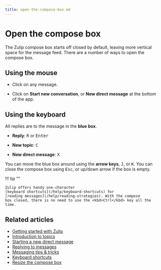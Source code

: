 ```yaml
---
title: open-the-compose-box.md
---
```


# Open the compose box

The Zulip compose box starts off closed by default, leaving more vertical
space for the message feed. There are a number of ways to open the compose box.

## Using the mouse

* Click on any message.

* Click on **Start new conversation**, or **New direct message** at the
  bottom of the app.

## Using the keyboard

All replies are to the message in the **blue box**.

* **Reply**: <kbd>R</kbd> or <kbd>Enter</kbd>

* **New topic**: <kbd>C</kbd>

* **New direct message**: <kbd>X</kbd>

You can move the blue box around using the **arrow keys**, <kbd>J</kbd>, or
<kbd>K</kbd>. You can close the compose box using <kbd>Esc</kbd>, or up/down
arrow if the box is empty.

!!! tip ""

    Zulip offers handy one-character
    [keyboard shortcuts](/help/keyboard-shortcuts) for
    [reading messages](/help/reading-strategies). With the compose
    box closed, there is no need to use the <kbd>Ctrl</kbd> key all the time.

## Related articles

* [Getting started with Zulip](/help/getting-started-with-zulip)
* [Introduction to topics](/help/introduction-to-topics)
* [Starting a new direct message](/help/starting-a-new-direct-message)
* [Replying to messages](/help/replying-to-messages)
* [Messaging tips & tricks](/help/messaging-tips)
* [Keyboard shortcuts](/help/keyboard-shortcuts)
* [Resize the compose box](/help/resize-the-compose-box)



